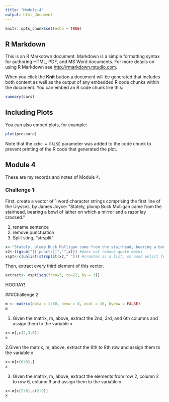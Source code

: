 ```yaml
---
title: "Module-4"
output: html_document
---
```


```r
knitr::opts_chunk$set(echo = TRUE)
```

## R Markdown

This is an R Markdown document. Markdown is a simple formatting syntax for authoring HTML, PDF, and MS Word documents. For more details on using R Markdown see <http://rmarkdown.rstudio.com>.

When you click the **Knit** button a document will be generated that includes both content as well as the output of any embedded R code chunks within the document. You can embed an R code chunk like this:

```r
summary(cars)
```

## Including Plots

You can also embed plots, for example:

```r
plot(pressure)
```

Note that the `echo = FALSE` parameter was added to the code chunk to prevent printing of the R code that generated the plot.


## Module 4

These are my records and notes of Module 4.

### Challenge 1:
First, create a vector of 1 word character strings comprising the first line of the Ulysses, by James Joyce: “Stately, plump Buck Mulligan came from the stairhead, bearing a bowl of lather on which a mirror and a razor lay crossed.”


1. rename sentence 
2. remove punctuation
3. Split sting, "strsplit"

```r
x<-"Stately, plump Buck Mulligan came from the stairhead, bearing a bowl of lather on which a mirror and a razor lay crossed." #must use R quotes not sentence quotes
x2<-((gsub("[[:punct:]]","",x))) #does not remove quote marks
xspt<-c(unlist(strsplit(x2," "))) #creates as a list, so used unlist function
```

Then, extract every third element of this vector.
```r
extract<- xspt[seq(from=3, to=22, by = 3)]
```

HOORAY!

###Challenge 2

```r
m <- matrix(data = 1:80, nrow = 8, ncol = 10, byrow = FALSE)
m
```
1. Given the matrix, m, above, extract the 2nd, 3rd, and 6th columns and assign them to the variable x
```r
x<-m[,c(2,3,6)]
x
```
2.Given the matrix, m, above, extract the 6th to 8th row and assign them to the variable x
```r
x<-m[c(6:8),]
x
```

3. Given the matrix, m, above, extract the elements from row 2, column 2 to row 6, column 9 and assign them to the variable x
```r
x<-m[c(2:6),c(2:9)]
x
```
